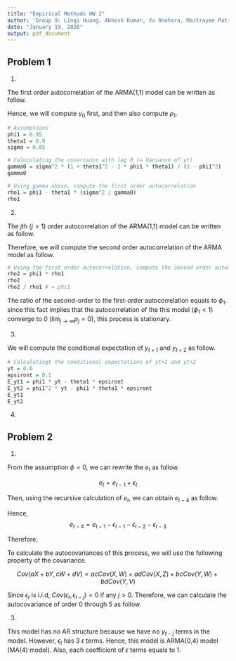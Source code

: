 ---
title: "Empirical Methods HW 2"
author: 'Group 9: Linqi Huang, Abhesh Kumar, Yu Onohara, Maitrayee Patil, Redmond Xia'
date: "January 19, 2020"
output: pdf_document
---

## Problem 1

1.

The first order autocorrelation of the ARMA(1,1) model can be written as follow.

\begin{align*}
\rho_1 &= \phi_1 - \theta_1 \frac{\sigma_\epsilon^2}{\gamma_0}\\
\end{align*}

Hence, we will compute $\gamma_0$ first, and then also compute $\rho_1$.

```{r}
# Assumptions
phi1 = 0.95
theta1 = 0.9
sigma = 0.05

# Caluculating the covariance with lag 0 (= Variance of yt)
gamma0 = sigma^2 * (1 + theta1^2 - 2 * phi1 * theta1) / (1 - phi1^2)
gamma0

# Using gamma above, compute the first order autocorrelation
rho1 = phi1 - theta1 * (sigma^2 / gamma0)
rho1
```

2.

The $j$th ($j > 1$) order autocorrelation of the ARMA(1,1) model can be written as follow.

\begin{align*}
\rho_j = \phi_1\rho_(j-1)
\end{align*}

Therefore, we will compute the second order autocorrelation of the ARMA model as follow.

```{r}
# Using the first order autocorrelation, compute the second order autocorrelation
rho2 = phi1 * rho1
rho2
rho2 / rho1 # = phi1
```

The ratio of the second-order to the first-order autocorrelation equals to $\phi_1$. since this fact implies that the autocorrelation of the this model $(\phi_1 < 1)$ converge to 0 $(\lim_{j \to \infty} \rho_j = 0)$, this process is stationary.

3.

We will compute the conditional expectation of $y_{t+1}$ and $y_{t+2}$ as follow.

\begin{align*}
E[y_{t+1}|y_t] &= E[\phi_1 y_t - \theta_1 \epsilon_t + \epsilon_{t+1}] \\
&= \phi_1 y_t - \theta_1 \epsilon_t + 0 \\
&= \phi_1 y_t - \theta_1 \epsilon_t 
\end{align*}

\begin{align*}
E[y_{t+2}|y_t] &= E[\phi_1 y_{t+1} - \theta_1 \epsilon_{t+1} + \epsilon_{t+2}] \\
&= \phi_1 E[y_{t+1}|Y_t] - \theta_1 E[\epsilon_{t+1}] + E[\epsilon_{t+2}] \\
&= \phi_1 (\phi_1 y_t - \theta_1 \epsilon_t) \\
&= \phi_1^2 y_t - \phi_1 \theta_1 \epsilon_t
\end{align*}
```{r}
# Calculatingt the conditional expectations of yt+1 and yt+2
yt = 0.6
epsiront = 0.1
E_yt1 = phi1 * yt - theta1 * epsiront
E_yt2 = phi1^2 * yt - phi1 * theta1 * epsiront
E_yt1
E_yt2
```

4.


## Problem 2

1.

From the assumption $\phi = 0$, we can rewrite the $e_t$ as follow.

$$e_t = e_{t-1} + \epsilon_t$$

Then, using the recursive calculation of $e_t$, we can obtain $e_{t-4}$ as follow.

\begin{align*}
e_{t-4} &= e_{t-3} - \epsilon_{t-3} \\
e_{t-3} &= e_{t-2} - \epsilon_{t-2} \\
e_{t-2} &= e_{t-1} - \epsilon_{t-1} \\
\end{align*}

Hence,
$$e_{t-4} = e_{t-1} - \epsilon_{t-1} - \epsilon_{t-2} - \epsilon_{t-3}$$

Therefore,

\begin{align*}
y_t &= e_{t} - e_{t-4} \\
y_t &= e_{t-1} + \epsilon{t} - (e_{t-1} - \epsilon_{t-1} - \epsilon_{t-2} - \epsilon_{t-3}) \\
y_t &= \epsilon_t + \epsilon_{t-1} + \epsilon_{t-2} + \epsilon_{t-3} 
\end{align*}

To calculate the autocovariances of this process, we will use the following property of the covariance.

$$Cov(aX + bY, cW + dV) = acCov(X, W) + adCov(X,Z) + bcCov(Y, W) + bdCov(Y,V)$$

Since $\epsilon_t$ is i.i.d, $Cov(\epsilon_t, \epsilon_{t-j}) = 0$ if any $j > 0$.
Therefore, we can calculate the autocovariance of order 0 through 5 as follow.

\begin{align*}
Cov(y_t, y_t) &= Var(\epsilon_{t}) + Var(\epsilon_{t-1}) + Var(\epsilon_{t-2})+ Var(\epsilon_{t-3}) \\
&= 4\sigma^2 \\
Cov(y_t, y_{t-1}) &= Var(\epsilon_{t-1}) + Var(\epsilon_{t-2})+ Var(\epsilon_{t-3}) \\
&= 3\sigma^2 \\
Cov(y_t, y_{t-2}) &= Var(\epsilon_{t-2})+ Var(\epsilon_{t-3}) \\
&= 2\sigma^2 \\
Cov(y_t, y_{t-3}) &= Var(\epsilon_{t-3}) \\
&= \sigma^2 \\
Cov(y_t, y_{t-4}) &= 0 \\
Cov(y_t, y_{t-5}) &= 0
\end{align*}

3.

This model has no AR structure because we have no $y_{t-j}$ terms in the model. However, $\epsilon_t$ has 3 $\epsilon$ terms. Hence, this model is ARMA(0,4) model (MA(4) model). Also, each coefficient of $\epsilon$ terms equals to 1.